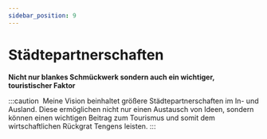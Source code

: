 ```yaml
---
sidebar_position: 9
---
```


# Städtepartnerschaften

**Nicht nur blankes Schmückwerk sondern auch ein wichtiger, touristischer Faktor**

:::caution ‎
Meine Vision beinhaltet größere Städtepartnerschaften im In- und Ausland.
Diese ermöglichen nicht nur einen Austausch von Ideen, sondern können einen wichtigen
Beitrag zum Tourismus und somit dem wirtschaftlichen Rückgrat Tengens leisten.
:::
